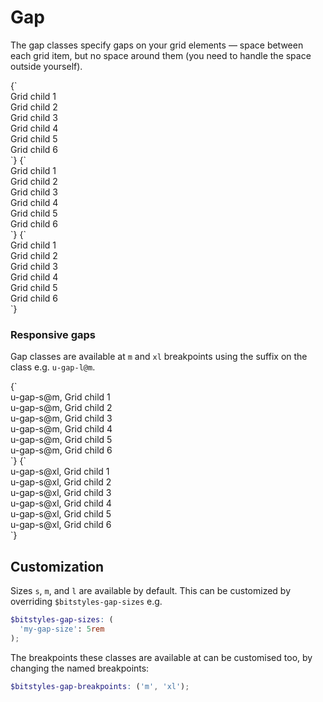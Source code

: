
<Meta title="Utilities/gap" />

# Gap

The gap classes specify gaps on your grid elements — space between each grid item, but no space around them (you need to handle the space outside yourself).

<Canvas>
  <Story name="u-gap-s">
    {`
      <div class="u-grid u-padding-m u-gap-s u-bg--gray-10">
        <div class="u-bg--background u-padding-m a-card">Grid child 1</div>
        <div class="u-bg--background u-padding-m a-card">Grid child 2</div>
        <div class="u-bg--background u-padding-m a-card">Grid child 3</div>
        <div class="u-bg--background u-padding-m a-card">Grid child 4</div>
        <div class="u-bg--background u-padding-m a-card">Grid child 5</div>
        <div class="u-bg--background u-padding-m a-card">Grid child 6</div>
      </div>
    `}
  </Story>
  <Story name="u-gap-m">
    {`
      <div class="u-grid u-padding-m u-gap-m u-bg--gray-10">
        <div class="u-bg--background u-padding-m a-card">Grid child 1</div>
        <div class="u-bg--background u-padding-m a-card">Grid child 2</div>
        <div class="u-bg--background u-padding-m a-card">Grid child 3</div>
        <div class="u-bg--background u-padding-m a-card">Grid child 4</div>
        <div class="u-bg--background u-padding-m a-card">Grid child 5</div>
        <div class="u-bg--background u-padding-m a-card">Grid child 6</div>
      </div>
    `}
  </Story>
  <Story name="u-gap-l">
    {`
      <div class="u-grid u-padding-m u-gap-l u-bg--gray-10">
        <div class="u-bg--background u-padding-m a-card">Grid child 1</div>
        <div class="u-bg--background u-padding-m a-card">Grid child 2</div>
        <div class="u-bg--background u-padding-m a-card">Grid child 3</div>
        <div class="u-bg--background u-padding-m a-card">Grid child 4</div>
        <div class="u-bg--background u-padding-m a-card">Grid child 5</div>
        <div class="u-bg--background u-padding-m a-card">Grid child 6</div>
      </div>
    `}
  </Story>
</Canvas>

### Responsive gaps

Gap classes are available at `m` and `xl` breakpoints using the suffix on the class e.g. `u-gap-l@m`.

<Canvas isColumn>
  <Story name="u-gap-s@m">
    {`
      <div class="u-grid u-padding-m u-gap-s@m u-bg--gray-10">
        <div class="u-bg--background u-padding-m a-card">u-gap-s@m, Grid child 1</div>
        <div class="u-bg--background u-padding-m a-card">u-gap-s@m, Grid child 2</div>
        <div class="u-bg--background u-padding-m a-card">u-gap-s@m, Grid child 3</div>
        <div class="u-bg--background u-padding-m a-card">u-gap-s@m, Grid child 4</div>
        <div class="u-bg--background u-padding-m a-card">u-gap-s@m, Grid child 5</div>
        <div class="u-bg--background u-padding-m a-card">u-gap-s@m, Grid child 6</div>
      </div>
    `}
  </Story>
  <Story name="u-gap-s@xl">
    {`
      <div class="u-grid u-padding-m u-gap-s@xl u-bg--gray-10">
        <div class="u-bg--background u-padding-m a-card">u-gap-s@xl, Grid child 1</div>
        <div class="u-bg--background u-padding-m a-card">u-gap-s@xl, Grid child 2</div>
        <div class="u-bg--background u-padding-m a-card">u-gap-s@xl, Grid child 3</div>
        <div class="u-bg--background u-padding-m a-card">u-gap-s@xl, Grid child 4</div>
        <div class="u-bg--background u-padding-m a-card">u-gap-s@xl, Grid child 5</div>
        <div class="u-bg--background u-padding-m a-card">u-gap-s@xl, Grid child 6</div>
      </div>
    `}
  </Story>
</Canvas>

## Customization

Sizes `s`, `m`, and `l` are available by default. This can be customized by overriding `$bitstyles-gap-sizes` e.g.

```scss
$bitstyles-gap-sizes: (
  'my-gap-size': 5rem
);
```

The breakpoints these classes are available at can be customised too, by changing the named breakpoints:

```scss
$bitstyles-gap-breakpoints: ('m', 'xl');
```

